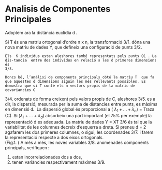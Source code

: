 # Analisis de Componentes Principales

Adoptem ara la distància euclídia d .

Si T és una matriu ortogonal  d’ordre     n x n, la transformació 									3/1.
dóna una nova matriu de dades Y, que defineix una configuració de punts 
	3/2.

	Els  K individus estan aleshores també representats pels punts Q1 . La dis-tancia  entre dos individus en relació a les d primeres dimensions és  		
	3/3. 
	
	Doncs bé, l’anàlisi de components principals obté la matriu T  que fa que aquestes d dimensions siguin les més rellevants possibles. Es demostra que si T conté els n vectors propis de la matriu de covariancies C 
3/4.
  ordenats de forma creixent pels valors propis de C, aleshores 
	3/5.
es a dir, la dispersió, mesurada per la suma de distancies entre punts, es màxima en dimensió d. 
	La dispersió global és proporcional a ( $\lambda_1 +...+\lambda_n$) = Traza (C). 
Si ($\lambda_1 +...+\lambda_d$)  absorbeix una part important (el 75% per exemple) la representació  d es adequada.
	La matriu de dades Y = XT
	3/6 
és tal que la variabilitat de les columnes decreix d’esquerra a dreta. Si preneu d = 2 agafarem les dos primeres columnes, o sigui, les coordenades 
	3/7. 
i farem la representació respecte a dos eixos ortogonals.  
(Fig.1. ) 
	A més a més, les noves variables 
	3/8.
anomenades components principals, verifiquen : 

1. estan incorrelacionades  dos a dos, 
2. tenen variàncies respectivament màximes 
	3/9.
